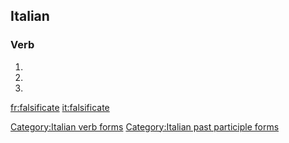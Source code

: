 ==Italian==

===Verb===
{{head|it}}

# {{conjugation of|falsificare||2|p|pres|ind|lang=it}}
# {{conjugation of|falsificare||2|p|imp|lang=it}}
# {{feminine plural of|falsificato|lang=it}}

[[Category:Italian verb forms]]
[[Category:Italian past participle forms]]

[[fr:falsificate]]
[[it:falsificate]]